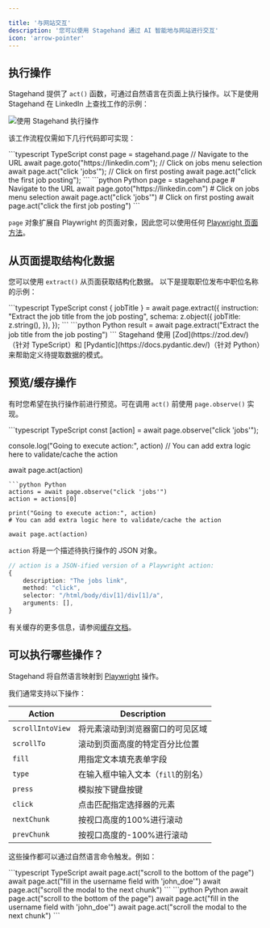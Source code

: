 ```yaml
---

title: '与网站交互'
description: '您可以使用 Stagehand 通过 AI 智能地与网站进行交互'
icon: 'arrow-pointer'
---
```


## 执行操作

Stagehand 提供了 `act()` 函数，可通过自然语言在页面上执行操作。以下是使用 Stagehand 在 LinkedIn 上查找工作的示例：

![使用 Stagehand 执行操作](/media/linkedin.gif)

该工作流程仅需如下几行代码即可实现：

<CodeGroup>
```typescript TypeScript
const page = stagehand.page
// Navigate to the URL
await page.goto("https://linkedin.com");
// Click on jobs menu selection
await page.act("click 'jobs'");
// Click on first posting
await page.act("click the first job posting");
```
```python Python
page = stagehand.page
# Navigate to the URL
await page.goto("https://linkedin.com")
# Click on jobs menu selection
await page.act("click 'jobs'")
# Click on first posting
await page.act("click the first job posting")
```
</CodeGroup>

`page` 对象扩展自 Playwright 的页面对象，因此您可以使用任何 [Playwright 页面方法](https://playwright.dev/docs/api/class-page)。

## 从页面提取结构化数据

您可以使用 `extract()` 从页面获取结构化数据。
以下是提取职位发布中职位名称的示例：

<CodeGroup>
```typescript TypeScript
const { jobTitle } = await page.extract({
	instruction: "Extract the job title from the job posting",
	schema: z.object({
		jobTitle: z.string(),
	}),
});
```
```python Python
result = await page.extract("Extract the job title from the job posting")
```
</CodeGroup>

<Info>
Stagehand 使用 [Zod](https://zod.dev/)（针对 TypeScript）和 [Pydantic](https://docs.pydantic.dev/)（针对 Python）来帮助定义待提取数据的模式。
</Info>

## 预览/缓存操作

有时您希望在执行操作前进行预览。可在调用 `act()` 前使用 `page.observe()` 实现。

<CodeGroup>
```typescript TypeScript
const [action] = await page.observe("click 'jobs'");

console.log("Going to execute action:", action)
// You can add extra logic here to validate/cache the action

await page.act(action)
```
```python Python
actions = await page.observe("click 'jobs'")
action = actions[0]

print("Going to execute action:", action)
# You can add extra logic here to validate/cache the action

await page.act(action)
```
</CodeGroup>

`action` 将是一个描述待执行操作的 JSON 对象。

```TypeScript
// action is a JSON-ified version of a Playwright action:
{
	description: "The jobs link",
	method: "click",
	selector: "/html/body/div[1]/div[1]/a",
	arguments: [],
}
```

有关缓存的更多信息，请参阅[缓存文档](/examples/caching)。

## 可以执行哪些操作？

Stagehand 将自然语言映射到 [Playwright](https://playwright.dev) 操作。

我们通常支持以下操作：

| Action | Description |
|--------|-------------|
| `scrollIntoView` | 将元素滚动到浏览器窗口的可见区域 |
| `scrollTo` | 滚动到页面高度的特定百分比位置 |
| `fill` | 用指定文本填充表单字段 |
| `type` | 在输入框中输入文本（`fill`的别名） |
| `press` | 模拟按下键盘按键 |
| `click` | 点击匹配指定选择器的元素 |
| `nextChunk` | 按视口高度的100%进行滚动 |
| `prevChunk` | 按视口高度的-100%进行滚动 |

这些操作都可以通过自然语言命令触发。例如：

<CodeGroup>
```typescript TypeScript
await page.act("scroll to the bottom of the page")
await page.act("fill in the username field with 'john_doe'")
await page.act("scroll the modal to the next chunk")
```
```python Python
await page.act("scroll to the bottom of the page")
await page.act("fill in the username field with 'john_doe'")
await page.act("scroll the modal to the next chunk")
```
</CodeGroup>